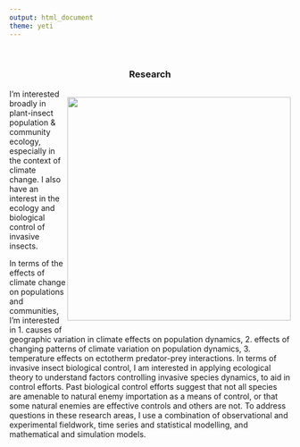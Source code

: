 ```yaml
---
output: html_document
theme: yeti
---
```

<br>
<center>
### Research

</center>
<div style= "float:right;position: relative; top: 0px;">
![](pics/otc.jpg){width=400px}
</div>
I’m interested broadly in plant-insect population & community ecology, especially in the context of climate change. I also have an interest in the ecology and biological control of invasive insects.

In terms of the effects of climate change on populations and communities, I’m interested in 1. causes of geographic variation in climate effects on population dynamics, 2. effects of changing patterns of climate variation on population dynamics, 3. temperature effects on ectotherm predator-prey interactions. In terms of invasive insect biological control, I am interested in applying ecological theory to understand factors controlling invasive species dynamics, to aid in control efforts. Past biological control efforts suggest that not all species are amenable to natural enemy importation as a means of control, or that some natural enemies are effective controls and others are not. To address questions in these research areas, I use a combination of observational and experimental fieldwork, time series and statistical modelling, and mathematical and simulation models.